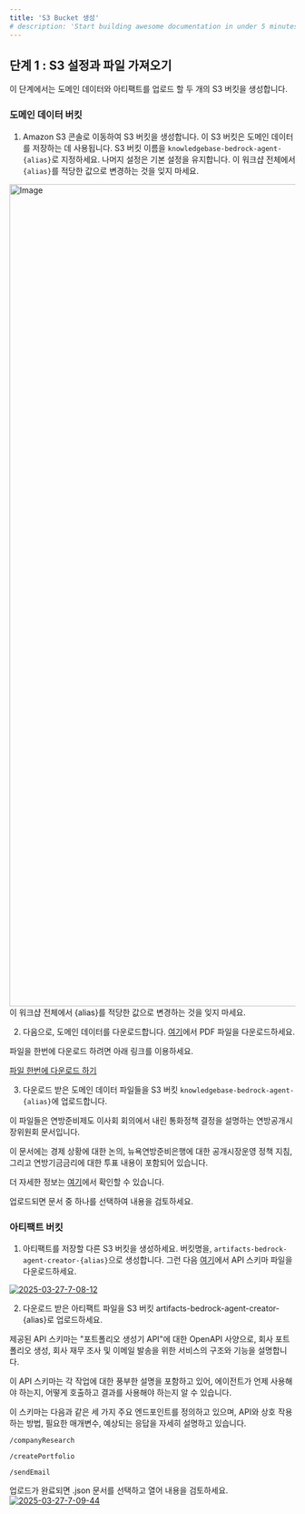 ```yaml
---
title: 'S3 Bucket 생성'
# description: 'Start building awesome documentation in under 5 minutes'
---
```


## 단계 1 : S3 설정과 파일 가져오기

이 단계에서는 도메인 데이터와 아티팩트를 업로드 할 두 개의 S3 버킷을 생성합니다.

### 도메인 데이터 버킷

1. Amazon S3 콘솔로 이동하여 S3 버킷을 생성합니다. 이 S3 버킷은 도메인 데이터를 저장하는 데 사용됩니다. S3 버킷 이름을 `knowledgebase-bedrock-agent-{alias}`로 지정하세요. 나머지 설정은 기본 설정을 유지합니다. 이 워크샵 전체에서 `{alias}`를 적당한 값으로 변경하는 것을 잊지 마세요.
<img width="1445" alt="Image" src="https://github.com/user-attachments/assets/8a82fad1-b72d-4da8-9318-0c7ff6e70385" />
<anchor>
    이 워크샵 전체에서 {alias}를 적당한 값으로 변경하는 것을 잊지 마세요.
</anchor>

2. 다음으로, 도메인 데이터를 다운로드합니다. [여기](https://github.com/build-on-aws/bedrock-agents-streamlit/tree/main/S3docs)에서 PDF 파일을 다운로드하세요.

파일을 한번에 다운로드 하려면 아래 링크를 이용하세요.

[파일 한번에 다운로드 하기](https://github.com/user-attachments/files/19484091/domain-dataset.zip)

3. 다운로드 받은 도메인 데이터 파일들을 S3 버킷 `knowledgebase-bedrock-agent-{alias}`에 업로드합니다.

이 파일들은 연방준비제도 이사회 회의에서 내린 통화정책 결정을 설명하는 연방공개시장위원회 문서입니다.

이 문서에는 경제 상황에 대한 논의, 뉴욕연방준비은행에 대한 공개시장운영 정책 지침, 그리고 연방기금금리에 대한 투표 내용이 포함되어 있습니다.

더 자세한 정보는 [여기](https://www.federalreserve.gov/newsevents/pressreleases/monetary20231011a.htm)에서 확인할 수 있습니다.

업로드되면 문서 중 하나를 선택하여 내용을 검토하세요.

### 아티팩트 버킷
1. 아티팩트를 저장할 다른 S3 버킷을 생성하세요. 버킷명을, `artifacts-bedrock-agent-creator-{alias}`으로 생성합니다.
그런 다음 [여기](https://github.com/build-on-aws/bedrock-agents-streamlit/blob/main/ActionSchema.json)에서 API 스키마 파일을 다운로드하세요.
<a href="https://ibb.co/KYCM0Zq">
    <img src="https://i.ibb.co/rgnC7P6/2025-03-27-7-08-12.png" alt="2025-03-27-7-08-12" border="0">
</a>

2. 다운로드 받은 아티팩트 파일을 S3 버킷 artifacts-bedrock-agent-creator-{alias}로 업로드하세요.

제공된 API 스키마는 "포트폴리오 생성기 API"에 대한 OpenAPI 사양으로, 회사 포트폴리오 생성, 회사 재무 조사 및 이메일 발송을 위한 서비스의 구조와 기능을 설명합니다.

이 API 스키마는 각 작업에 대한 풍부한 설명을 포함하고 있어, 에이전트가 언제 사용해야 하는지, 어떻게 호출하고 결과를 사용해야 하는지 알 수 있습니다.

이 스키마는 다음과 같은 세 가지 주요 엔드포인트를 정의하고 있으며, API와 상호 작용하는 방법, 필요한 매개변수, 예상되는 응답을 자세히 설명하고 있습니다.

`/companyResearch`

`/createPortfolio`

`/sendEmail`

업로드가 완료되면 .json 문서를 선택하고 열어 내용을 검토하세요.
<a href="https://ibb.co/qL1Kc0fX">
    <img src="https://i.ibb.co/BHsbQ4xd/2025-03-27-7-09-44.png" alt="2025-03-27-7-09-44" border="0">
</a>
